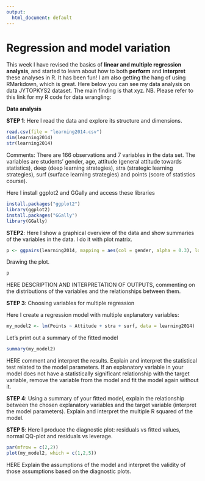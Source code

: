 ```yaml
---
output:
  html_document: default
---
```

# Regression and model variation

This week I have revised the basics of **linear and multiple regression analysis**, and started to learn about how to both **perform** and **interpret** these analyses in R. It has been fun! I am also getting the hang of using RMarkdown, which is great. Here below you can see my data analysis on data JYTOPKYS2 dataset. The main finding is that xyz. NB. Please refer to this link for my R code for data wrangling: 

**Data analysis**

**STEP 1**: Here I read the data and explore its structure and dimensions. 
```r
read.csv(file = "learning2014.csv")
dim(learning2014)
str(learning2014)
```
Comments: There are 166 observations and 7 variables in the data set. The variables are students' gender, age, attitude (general attitude towards statistics), deep (deep learning strategies), stra (strategic learning strategies), surf (surface learning strategies) and points (score of statistics course).

Here I install ggplot2 and GGally and access these libraries

```r
install.packages("ggplot2")
library(ggplot2)
install.packages("GGally")
library(GGally)
```

**STEP2**: Here I show a graphical overview of the data and show summaries of the variables in the data. I do it with plot matrix.

```r
p <- ggpairs(learning2014, mapping = aes(col = gender, alpha = 0.3), lower = list(combo = wrap("facethist", bins = 20)))
```
Drawing the plot.
```r
p
```
HERE DESCRIPTION AND INTERPRETATION OF OUTPUTS, commenting on the distributions of the variables and the relationships between them.

**STEP 3**: Choosing variables for multiple regression

Here I create a regression model with multiple explanatory variables:
```r
my_model2 <- lm(Points ~ Attitude + stra + surf, data = learning2014)
```
Let's print out a summary of the fitted model
```r
summary(my_model2)
``` 

HERE comment and interpret the results. Explain and interpret the statistical test related to the model parameters. If an explanatory variable in your model does not have a statistically significant relationship with the target variable, remove the variable from the model and fit the model again without it. 

**STEP 4**: Using a summary of your fitted model, explain the relationship between the chosen explanatory variables and the target variable (interpret the model parameters). Explain and interpret the multiple R squared of the model. 

**STEP 5**: Here I produce the diagnostic plot: residuals vs fitted values, normal QQ-plot and residuals vs leverage.
```r
par(mfrow = c(2,2))
plot(my_model2, which = c(1,2,5))
``` 
HERE Explain the assumptions of the model and interpret the validity of those assumptions based on the diagnostic plots.

